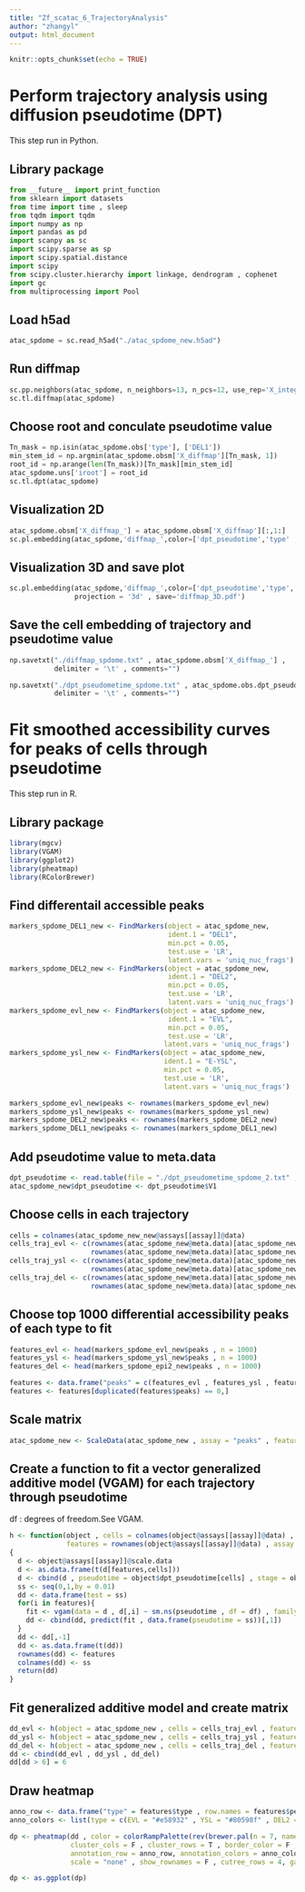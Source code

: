 ```yaml
---
title: "Zf_scatac_6_TrajectoryAnalysis"
author: "zhangyl"
output: html_document
---
```


```r
knitr::opts_chunk$set(echo = TRUE)
```

# Perform trajectory analysis using diffusion pseudotime (DPT)

This step run in Python.

## Library package

```python
from __future__ import print_function
from sklearn import datasets
from time import time , sleep
from tqdm import tqdm
import numpy as np
import pandas as pd
import scanpy as sc
import scipy.sparse as sp
import scipy.spatial.distance
import scipy
from scipy.cluster.hierarchy import linkage, dendrogram , cophenet
import gc
from multiprocessing import Pool
```

## Load h5ad

```python
atac_spdome = sc.read_h5ad("./atac_spdome_new.h5ad")
```

## Run diffmap

```python
sc.pp.neighbors(atac_spdome, n_neighbors=13, n_pcs=12, use_rep='X_integrated_lsi', method='gauss')
sc.tl.diffmap(atac_spdome)
```

## Choose root and conculate pseudotime value

```python
Tn_mask = np.isin(atac_spdome.obs['type'], ['DEL1'])
min_stem_id = np.argmin(atac_spdome.obsm['X_diffmap'][Tn_mask, 1])
root_id = np.arange(len(Tn_mask))[Tn_mask][min_stem_id]
atac_spdome.uns['iroot'] = root_id
sc.tl.dpt(atac_spdome)
```

## Visualization 2D

```python
atac_spdome.obsm['X_diffmap_'] = atac_spdome.obsm['X_diffmap'][:,1:]
sc.pl.embedding(atac_spdome,'diffmap_',color=['dpt_pseudotime','type' , 'batch'])
```

## Visualization 3D and save plot

```python
sc.pl.embedding(atac_spdome,'diffmap_',color=['dpt_pseudotime','type', 'batch'] , dimensions=(0,1,2) ,
                projection = '3d' , save='diffmap_3D.pdf')
```

## Save the cell embedding of trajectory and pseudotime value

```python
np.savetxt("./diffmap_spdome.txt" , atac_spdome.obsm['X_diffmap_'] , 
           delimiter = '\t' , comments="")

np.savetxt("./dpt_pseudometime_spdome.txt" , atac_spdome.obs.dpt_pseudotime , 
           delimiter = '\t' , comments="")
```

# Fit smoothed accessibility curves for peaks of cells through pseudotime

This step run in R.

## Library package

```r
library(mgcv)
library(VGAM)
library(ggplot2)
library(pheatmap)
library(RColorBrewer)
```

## Find differentail accessible peaks

```r
markers_spdome_DEL1_new <- FindMarkers(object = atac_spdome_new,
                                       ident.1 = "DEL1",
                                       min.pct = 0.05,
                                       test.use = 'LR',
                                       latent.vars = 'uniq_nuc_frags')
markers_spdome_DEL2_new <- FindMarkers(object = atac_spdome_new,
                                       ident.1 = "DEL2",
                                       min.pct = 0.05,
                                       test.use = 'LR',
                                       latent.vars = 'uniq_nuc_frags')
markers_spdome_evl_new <- FindMarkers(object = atac_spdome_new,
                                       ident.1 = "EVL",
                                       min.pct = 0.05,
                                       test.use = 'LR',
                                      latent.vars = 'uniq_nuc_frags')
markers_spdome_ysl_new <- FindMarkers(object = atac_spdome_new,
                                      ident.1 = "E-YSL",
                                      min.pct = 0.05,
                                      test.use = 'LR',
                                      latent.vars = 'uniq_nuc_frags')

markers_spdome_evl_new$peaks <- rownames(markers_spdome_evl_new)
markers_spdome_ysl_new$peaks <- rownames(markers_spdome_ysl_new)
markers_spdome_DEL2_new$peaks <- rownames(markers_spdome_DEL2_new)
markers_spdome_DEL1_new$peaks <- rownames(markers_spdome_DEL1_new)
```

## Add pseudotime value to meta.data

```r
dpt_pseudotime <- read.table(file = "./dpt_pseudometime_spdome_2.txt" , quote = F , sep = "\t")
atac_spdome_new$dpt_pseudotime <- dpt_pseudotime$V1
```

## Choose cells in each trajectory

```r
cells = colnames(atac_spdome_new_new@assays[[assay]]@data)
cells_traj_evl <- c(rownames(atac_spdome_new@meta.data)[atac_spdome_new@meta.data$dpt_pseudotime < 0.19] , 
                    rownames(atac_spdome_new@meta.data)[atac_spdome_new@meta.data$type == "EVL"])
cells_traj_ysl <- c(rownames(atac_spdome_new@meta.data)[atac_spdome_new@meta.data$dpt_pseudotime < 0.19] , 
                    rownames(atac_spdome_new@meta.data)[atac_spdome_new@meta.data$type == "E-YSL"])
cells_traj_del <- c(rownames(atac_spdome_new@meta.data)[atac_spdome_new@meta.data$dpt_pseudotime < 0.19] , 
                    rownames(atac_spdome_new@meta.data)[atac_spdome_new@meta.data$type == "DEL2"])
```

## Choose top 1000 differential accessibility peaks of each type to fit

```r
features_evl <- head(markers_spdome_evl_new$peaks , n = 1000)
features_ysl <- head(markers_spdome_ysl_new$peaks , n = 1000)
features_del <- head(markers_spdome_epi2_new$peaks , n = 1000)

features <- data.frame("peaks" = c(features_evl , features_ysl , features_del) , "type" = rep(c("EVL" , "YSL" , "DEL2") , each = 1000))
features <- features[duplicated(features$peaks) == 0,]
```

## Scale matrix

```r
atac_spdome_new <- ScaleData(atac_spdome_new , assay = "peaks" , features = features$peaks)
```

## Create a function to fit a vector generalized additive model (VGAM) for each trajectory through pseudotime

df : degrees of freedom.See VGAM.

```r
h <- function(object , cells = colnames(object@assays[[assay]]@data) , 
              features = rownames(object@assays[[assay]]@data) , assay = DefaultAssay(integrated_spdome) , df = 3)
{
  d <- object@assays[[assay]]@scale.data
  d <- as.data.frame(t(d[features,cells]))
  d <- cbind(d , pseudotime = object$dpt_pseudotime[cells] , stage = object$type[cells])
  ss <- seq(0,1,by = 0.01)
  dd <- data.frame(test = ss)
  for(i in features){
    fit <- vgam(data = d , d[,i] ~ sm.ns(pseudotime , df = df) , family = uninormal() , model = T)
    dd <- cbind(dd, predict(fit , data.frame(pseudotime = ss))[,1])
  }
  dd <- dd[,-1]
  dd <- as.data.frame(t(dd))
  rownames(dd) <- features
  colnames(dd) <- ss
  return(dd)
}
```

## Fit generalized additive model and create matrix

```r
dd_evl <- h(object = atac_spdome_new , cells = cells_traj_evl , features = features$peaks , assay = "peaks")
dd_ysl <- h(object = atac_spdome_new , cells = cells_traj_ysl , features = features$peaks , assay = "peaks")
dd_del <- h(object = atac_spdome_new , cells = cells_traj_del , features = features$peaks , assay = "peaks")
dd <- cbind(dd_evl , dd_ysl , dd_del)
dd[dd > 6] = 6
```

## Draw heatmap

```r
anno_row <- data.frame("type" = features$type , row.names = features$peaks)
anno_colors <- list(type = c(EVL = "#e58932" , YSL = "#80598f" , DEL2 = "#c0b286"))

dp <- pheatmap(dd , color = colorRampPalette(rev(brewer.pal(n = 7, name = "Spectral")))(100) ,
               cluster_cols = F , cluster_rows = T , border_color = F , show_colnames = F,
               annotation_row = anno_row, annotation_colors = anno_colors,
               scale = "none" , show_rownames = F , cutree_rows = 4, gaps_col = c(101,202))

dp <- as.ggplot(dp)
```
